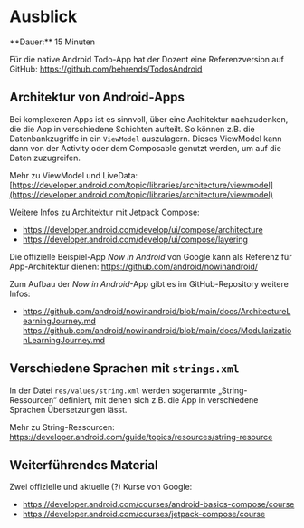 
# Ausblick

<Callout>
  **Dauer:** 15 Minuten
</Callout>

Für die native Android Todo-App hat der Dozent eine Referenzversion
auf GitHub: https://github.com/behrends/TodosAndroid

## Architektur von Android-Apps

Bei komplexeren Apps ist es sinnvoll, über eine Architektur nachzudenken,
die die App in verschiedene Schichten aufteilt. So können z.B. die 
Datenbankzugriffe in ein `ViewModel` auszulagern. Dieses ViewModel kann 
dann von der Activity oder dem Composable genutzt werden, um auf die Daten 
zuzugreifen.

Mehr zu ViewModel und LiveData: 
[https://developer.android.com/topic/libraries/architecture/viewmodel](https://developer.android.com/topic/libraries/architecture/viewmodel)

Weitere Infos zu Architektur mit Jetpack Compose:

- https://developer.android.com/develop/ui/compose/architecture
- https://developer.android.com/develop/ui/compose/layering

Die offizielle Beispiel-App _Now in Android_ von Google kann als Referenz 
für App-Architektur dienen: https://github.com/android/nowinandroid/

Zum Aufbau der _Now in Android_-App gibt es im GitHub-Repository weitere Infos: 

- https://github.com/android/nowinandroid/blob/main/docs/ArchitectureLearningJourney.md
https://github.com/android/nowinandroid/blob/main/docs/ModularizationLearningJourney.md



## Verschiedene Sprachen mit `strings.xml`

In der Datei `res/values/string.xml` werden sogenannte „String-Ressourcen“ 
definiert, mit denen sich z.B. die App in verschiedene Sprachen 
Übersetzungen lässt. 

Mehr zu String-Ressourcen: 
https://developer.android.com/guide/topics/resources/string-resource

## Weiterführendes Material

Zwei offizielle und aktuelle (?) Kurse von Google:

- https://developer.android.com/courses/android-basics-compose/course
- https://developer.android.com/courses/jetpack-compose/course
